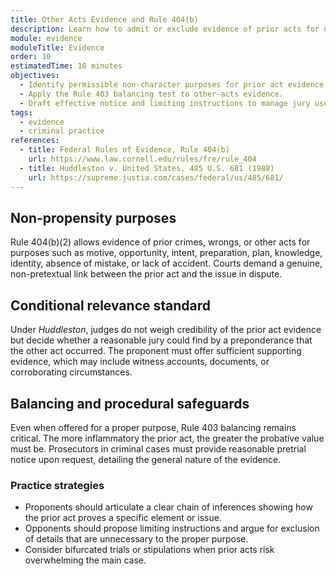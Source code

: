 ```yaml
---
title: Other Acts Evidence and Rule 404(b)
description: Learn how to admit or exclude evidence of prior acts for non-propensity purposes under Rule 404(b).
module: evidence
moduleTitle: Evidence
order: 10
estimatedTime: 18 minutes
objectives:
  - Identify permissible non-character purposes for prior act evidence under Rule 404(b).
  - Apply the Rule 403 balancing test to other-acts evidence.
  - Draft effective notice and limiting instructions to manage jury use of prior acts.
tags:
  - evidence
  - criminal practice
references:
  - title: Federal Rules of Evidence, Rule 404(b)
    url: https://www.law.cornell.edu/rules/fre/rule_404
  - title: Huddleston v. United States, 485 U.S. 681 (1988)
    url: https://supreme.justia.com/cases/federal/us/485/681/
---
```

## Non-propensity purposes

Rule 404(b)(2) allows evidence of prior crimes, wrongs, or other acts for purposes such as motive, opportunity, intent, preparation,
plan, knowledge, identity, absence of mistake, or lack of accident. Courts demand a genuine, non-pretextual link between the prior
act and the issue in dispute.

## Conditional relevance standard

Under *Huddleston*, judges do not weigh credibility of the prior act evidence but decide whether a reasonable jury could find by a
preponderance that the other act occurred. The proponent must offer sufficient supporting evidence, which may include witness
accounts, documents, or corroborating circumstances.

## Balancing and procedural safeguards

Even when offered for a proper purpose, Rule 403 balancing remains critical. The more inflammatory the prior act, the greater the
probative value must be. Prosecutors in criminal cases must provide reasonable pretrial notice upon request, detailing the general
nature of the evidence.

### Practice strategies

- Proponents should articulate a clear chain of inferences showing how the prior act proves a specific element or issue.
- Opponents should propose limiting instructions and argue for exclusion of details that are unnecessary to the proper purpose.
- Consider bifurcated trials or stipulations when prior acts risk overwhelming the main case.
